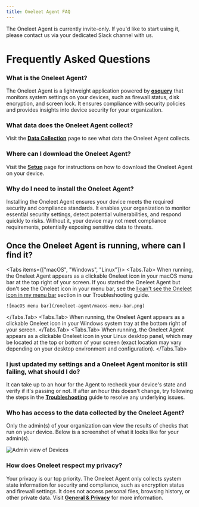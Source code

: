 ```yaml
---
title: Oneleet Agent FAQ
---
```



<Callout type="warning">
  The Oneleet Agent is currently invite-only. If you'd like to start using it,
  please contact us via your dedicated Slack channel with us.
</Callout>

# Frequently Asked Questions

### What is the Oneleet Agent?

The Oneleet Agent is a lightweight application powered by [**osquery**](https://osquery.io/) that monitors system settings on your devices, such as firewall status, disk encryption, and screen lock. It ensures compliance with security policies and provides insights into device security for your organization.

### What data does the Oneleet Agent collect?

Visit the [**Data Collection**](/oneleet-agent/data-collection) page to see what data the Oneleet Agent collects.

### Where can I download the Oneleet Agent?

Visit the [**Setup**](/oneleet-agent/setup) page for instructions on how to download the Oneleet Agent on your device.

### Why do I need to install the Oneleet Agent?

Installing the Oneleet Agent ensures your device meets the required security and compliance standards. It enables your organization to monitor essential security settings, detect potential vulnerabilities, and respond quickly to risks. Without it, your device may not meet compliance requirements, potentially exposing sensitive data to threats.

## Once the Oneleet Agent is running, where can I find it?

<Tabs items={["macOS", "Windows", "Linux"]}>
  <Tabs.Tab>
    When running, the Oneleet Agent appears as a clickable Oneleet icon in your macOS menu
    bar at the top right of your screen. If you started the Oneleet Agent but don't see the Oneleet icon
    in your menu bar, see the [I can't see the Oneleet icon in my menu bar](/oneleet-agent/troubleshooting#i-cant-see-the-oneleet-icon-in-my-menu-bar) section in our Troubleshooting guide.

    ![macOS menu bar](/oneleet-agent/macos-menu-bar.png)

  </Tabs.Tab>
  <Tabs.Tab>
    When running, the Oneleet Agent appears as a clickable Oneleet icon in your Windows
    system tray at the bottom right of your screen.
  </Tabs.Tab>
  <Tabs.Tab>
    When running, the Oneleet Agent appears as a clickable Oneleet icon in your Linux desktop
    panel, which may be located at the top or bottom of your screen (exact
    location may vary depending on your desktop environment and configuration).
  </Tabs.Tab>
</Tabs>

### I just updated my settings and a Oneleet Agent monitor is still failing, what should I do?

It can take up to an hour for the Agent to recheck your device's state and verify if it's passing or not. If after an hour this doesn't change, try following the steps in the [**Troubleshooting**](/oneleet-agent/troubleshooting) guide to resolve any underlying issues.

### Who has access to the data collected by the Oneleet Agent?

Only the admin(s) of your organization can view the results of checks that run on your device. Below is a screenshot of what it looks like for your admin(s).

![Admin view of Devices](/oneleet-agent/device-admin-view.png)

### How does Oneleet respect my privacy?

Your privacy is our top priority. The Oneleet Agent only collects system state information for security and compliance, such as encryption status and firewall settings. It does not access personal files, browsing history, or other private data. Visit [**General & Privacy**](/oneleet-agent/general-privacy) for more information.
